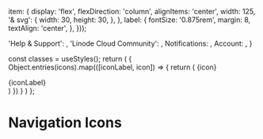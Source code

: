 
<Meta title="core/Icons/Navigation Icons" />

  item: {
    display: 'flex',
    flexDirection: 'column',
    alignItems: 'center',
    width: 125,
    '& svg': {
      width: 30,
      height: 30,
    },
  },
  label: {
    fontSize: '0.875rem',
    margin: 8,
    textAlign: 'center',
  },
}));

  'Help & Support': <HelpIcon />,
  'Linode Cloud Community': <Community />,
  Notifications: <Bell />,
  Account: <UserIcon />,
}

  const classes = useStyles();
  return (
    <Grid container>
      {
        Object.entries(icons).map(([iconLabel, icon]) => {
          return (
            <Grid key={iconLabel} item className={classes.item}>
              {icon}
              <div className={classes.label}>{iconLabel}</div>
            </Grid>
          )
        })
      }
    </Grid>
  )
};

# Navigation Icons

<Canvas>
  <NavigationIcons />
</Canvas>
